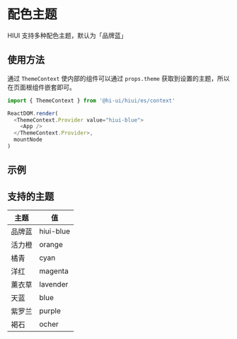 # 配色主题

HIUI 支持多种配色主题，默认为「品牌蓝」

## 使用方法

通过 `ThemeContext` 使内部的组件可以通过 `props.theme` 获取到设置的主题，所以在页面根组件嵌套即可。

```js
import { ThemeContext } from '@hi-ui/hiui/es/context'

ReactDOM.render(
  <ThemeContext.Provider value="hiui-blue">
    <App />
  </ThemeContext.Provider>,
  mountNode
)
```

## 示例


<DemoExample />

## 支持的主题

<table className="no-vertical-border" style={{ width: '480px' }}>
  <thead>
  <tr>
    <th>主题</th>
    <th>值</th>
  </tr>
  </thead>
  <tbody>
  <tr>
    <td>品牌蓝</td>
    <td>hiui-blue</td>
  </tr>
  <tr>
    <td>活力橙</td>
    <td>orange</td>
  </tr>
  <tr>
    <td>橘青</td>
    <td>cyan</td>
  </tr>
  <tr>
    <td>洋红</td>
    <td>magenta</td>
  </tr>
  <tr>
    <td>薰衣草</td>
    <td>lavender</td>
  </tr>
  <tr>
    <td>天蓝</td>
    <td>blue</td>
  </tr>
  <tr>
    <td>紫罗兰</td>
    <td>purple</td>
  </tr>
   <tr>
    <td>褐石</td>
    <td>ocher</td>
  </tr>
  </tbody>
</table>
